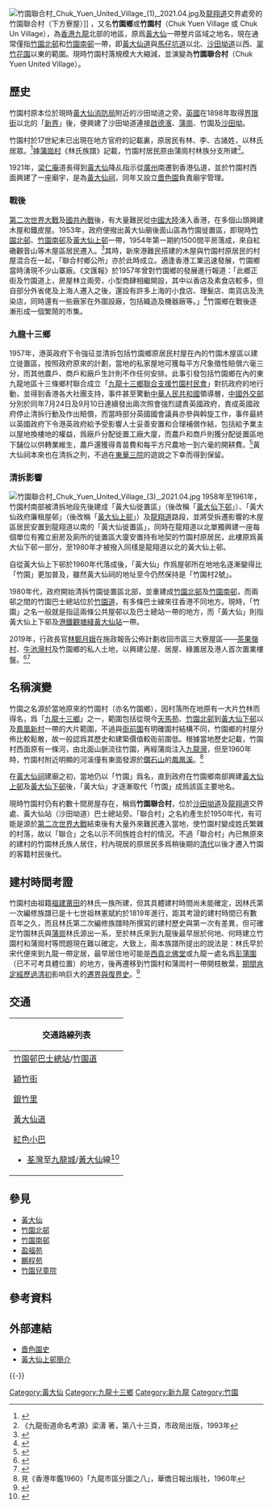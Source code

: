 {{otheruses|竹園村}}
[[File:竹園聯合村_Chuk_Yuen_United_Village_(1),_2021.04.jpg|thumb]]及[[龍翔道|龍翔道]]交界處旁的竹園聯合村（下方寮屋）]]
{{engname|竹園|Chuk Yuen 或 Chuk Un}}，又名'''竹園鄉'''或'''竹園村'''（Chuk Yuen Village 或 Chuk Un Village），為[[香港|香港]][[九龍|九龍]]北部的地區，原爲[[黃大仙_(香港地方)|黃大仙]]一帶整片區域之地名，現在通常僅指[[竹園北邨|竹園北邨]]和[[竹園南邨|竹園南邨]]一帶，即[[黃大仙道|黃大仙道]]與[[馬仔坑道|馬仔坑道]]以北、[[沙田坳道|沙田坳道]]以西、[[翠竹花園|翠竹花園]]以東的範圍。現時竹園村落規模大大縮減，並演變為'''竹園聯合村'''（Chuk Yuen United Village）。

==歷史==
竹園村原本位於現時[[黃大仙消防局|黃大仙消防局]]附近的沙田坳道之旁。[[英屬香港政府|英國]]在1898年取得[[界限街|界限街]]以北的「[[新界|新界]]」後，便興建了沙田坳道連接[[啟德濱|啟德濱]]、[[蒲崗|蒲崗]]、竹園及[[沙田坳|沙田坳]]。

竹園村於17世紀末已出現在地方官府的記載裏，原居民有林、李、古諸姓，以林氏居眾。<ref>{{Cite web |title=SCL Tai Wai to Hung Hom Project - Desktop Study / Field Survey for Built Heritage |url=https://www.epd.gov.hk/eia/register/report/eiareport/eia_2002011/EIA/pdf/Appendices/Section%204/Appendix%204.3%20-%20Built%20Heritage%20Survey.pdf}}</ref>據[[蒲崗村|蒲崗村]]《林氏族譜》記載，竹園村居民原由蒲崗村林族分支所建<ref>《九龍街道命名考源》梁濤 著，第八十三頁，市政局出版，1993年</ref>。

1921年，[[梁仁庵|梁仁庵]]道長得到[[黃初平|黃大仙]]降乩指示從[[廣州|廣州]]南遷到香港弘道，並於竹園村西面興建了一座廟宇，是為[[黃大仙祠_(香港)|黃大仙祠]]，同年又設立[[嗇色園|嗇色園]]負責廟宇管理。

===戰後===
[[第二次世界大戰|第二次世界大戰]]及[[國共內戰|國共內戰]]後，有大量難民從[[中國大陸|中國大陸]]湧入香港，在多個山頭興建木屋和鐵皮屋。1953年，政府便撥出黃大仙廟後面山區為竹園徙置區，即現時[[竹園北邨|竹園北邨]]、[[竹園南邨|竹園南邨]]及[[黃大仙上邨|黃大仙上邨]]一帶，1954年第一期約1500間平房落成，來自紅磡觀音山等木屋區居民遷入。<ref>{{Cite web|title=九龍竹園村徙置區將建屋三千間 全部工程四月底可告完成竹園村木屋百間首先遷入|url=https://mmis.hkpl.gov.hk/coverpage/-/coverpage/view?_coverpage_WAR_mmisportalportlet_hsf=%E7%AB%B9%E5%9C%92&_coverpage_WAR_mmisportalportlet_actual_q=%28%20%28%20allTermsMandatory%3A%28true%29%20OR+all_dc.title%3A%28%E7%AB%B9%E5%9C%92%29%20OR+all_dc.creator%3A%28%E7%AB%B9%E5%9C%92%29%20OR+all_dc.contributor%3A%28%E7%AB%B9%E5%9C%92%29%20OR+all_dc.subject%3A%28%E7%AB%B9%E5%9C%92%29%20OR+fulltext%3A%28%E7%AB%B9%E5%9C%92%29%20OR+all_dc.description%3A%28%E7%AB%B9%E5%9C%92%29%20%29%20%29&_coverpage_WAR_mmisportalportlet_sort_field=dc.publicationdate_bsort&p_r_p_-1078056564_c=QF757YsWv5%2FH7zGe%2FKF%2BFBpDWrA%2B3zOZ&_coverpage_WAR_mmisportalportlet_o=142&_coverpage_WAR_mmisportalportlet_sort_order=asc|author=工商晚報|date=1954-02-28}}</ref>其時，新來港難民搭建的木屋與竹園村原居民的村屋混合在一起，「聯合村鄉公所」亦於此時成立。適逢香港工業迅速發展，竹園鄉當時湧現不少山寨廠。《文匯報》於1957年曾對竹園鄉的發展進行報道：「此鄉正街及竹園道上，房屋林立兩旁，小型商肆相繼開設，其中以香店及素食店較多，但自部分外省佬及上海人遷入之後，還設有許多上海的小食店、理髮店、南貨店及洗染店，同時還有一些廠家在外圍設廠，包括織造及機器廠等。」<ref>{{Cite web |url=http://paper.wenweipo.com/2016/05/07/OT1605070002.htm |title=文匯報：書若蜉蝣：沙埔鄉與竹園鄉，葉輝，2016年5月7日 |access-date=2017年2月19日 |archive-date=2016年5月9日 |archive-url=https://web.archive.org/web/20160509141550/http://paper.wenweipo.com/2016/05/07/OT1605070002.htm |dead-url=no }}</ref>竹園鄉在戰後逐漸形成一個繁鬧的市集。

===九龍十三鄉===
1957年，港英政府下令強征並清拆包括竹園鄉原居民村屋在內的竹園木屋區以建立徙置區，按照政府原來的計劃，當地的私家屋地可獲每平方尺象徵性賠償六毫三分，而其他農戶、商戶和廠戶生計則不作任何安排。此事引發包括竹園鄉在內的東九龍地區十三條鄉村聯合成立「[[九龍十三鄉|九龍十三鄉聯合支援竹園村民會]]」對抗政府的地行動，並得到香港各大社團支持，事件甚至驚動[[中華人民共和國|中華人民共和國]]領導層，[[中华人民共和国外交部|中國外交部]]分別於同年7月24日及9月10日連續發出兩次照會強烈譴責英國政府，責成英國政府停止清拆行動及作出賠償，而當時部分英國國會議員亦參與斡旋工作，事件最終以英國政府下令港英政府給予受影響人士妥善安置和合理補償作結，包括給予業主以屋地換樓地的權益，爲廠戶分配徙置工廠大廈，而農戶和商戶則獲分配徙置區地下舗位以供轉業維生，農戶還獲得青苗費和每平方尺農地一到六毫的開耕費。<ref>{{Cite web |url=http://www.somanhing.com/gotowalk/dist/wongtaisin/chukyuen.pdf |title=蘇萬興：坐言集之竹園 |access-date=2017-02-19 |archive-date=2014-05-12 |archive-url=https://web.archive.org/web/20140512221943/http://www.somanhing.com/gotowalk/dist/wongtaisin/chukyuen.pdf |dead-url=no }}</ref>黃大仙祠本來也在清拆之列，不過在[[東華三院|東華三院]]的遊說之下幸而得到保留。

===清拆影響===
[[File:竹園聯合村_Chuk_Yuen_United_Village_(3),_2021.04.jpg|thumb]]
1958年至1961年，竹園村南部被清拆地段先後建成「黃大仙徙置區」（後改稱「[[黃大仙下邨|黃大仙下邨]]」）、「黃大仙政府廉租屋邨」（後改稱「[[黃大仙上邨|黃大仙上邨]]」）及[[龍翔道|龍翔道]]路段，並將受拆遷影響的木屋區居民安置到龍翔道以南的「黃大仙徙置區」，同時在龍翔道以北單獨興建一座每個單位有獨立廚房及廁所的徙置區大廈安置持有地契的竹園村原居民，此樓原爲黃大仙下邨一部分，至1980年才被撥入同樣是龍翔道以北的黃大仙上邨。

自從黃大仙上下邨於1960年代落成後，「黃大仙」作爲屋邨所在地地名逐漸變得比「竹園」更加普及，雖然黃大仙祠的地址至今仍然保持是「竹園村2號」。

1980年代，政府開始清拆竹園徙置區北部，並重建成[[竹園北邨|竹園北邨]]及[[竹園南邨|竹園南邨]]，而兩邨之間的竹園巴士總站位於[[竹園道|竹園道]]，有多條巴士線來往香港不同地方。現時，「竹園」之名一般就是指這兩條公共屋邨以及巴士總站一帶的地方，而「黃大仙」則指黃大仙上下邨及[[港鐵|港鐵]][[觀塘綫|觀塘綫]][[黃大仙站|黃大仙站]]一帶。

2019年，行政長官[[林鄭月娥|林鄭月娥]]在施政報告公佈計劃收回市區三大寮屋區——[[茶果嶺村|茶果嶺村]]、[[牛池灣村|牛池灣村]]及竹園鄉的私人土地，以興建公屋、居屋、綠置居及港人首次置業樓盤。<ref>{{cite web |url=https://www.hk01.com/%E7%A4%BE%E6%9C%83%E6%96%B0%E8%81%9E/386497/%E6%96%BD%E6%94%BF%E5%A0%B1%E5%91%8A2019-%E6%9E%97%E9%84%AD%E6%93%AC%E6%94%B6%E4%B8%89%E5%AF%AE%E5%B1%8B%E5%8D%80%E5%BB%BA%E5%85%AC%E5%B1%8B-%E7%89%9B%E6%B1%A0%E7%81%A3%E6%9D%91%E5%B1%85%E6%B0%91%E6%9C%89%E5%96%9C%E6%9C%89%E6%86%82 |title=【施政報告2019】林鄭擬收三寮屋區建公屋 牛池灣村居民有喜有憂 |publisher=[[香港01|香港01]] |date=2019年10月16日 |access-date=2020年5月25日 |archive-date=2020年5月27日 |archive-url=https://web.archive.org/web/20200527070927/https://www.hk01.com/%E7%A4%BE%E6%9C%83%E6%96%B0%E8%81%9E/386497/%E6%96%BD%E6%94%BF%E5%A0%B1%E5%91%8A2019-%E6%9E%97%E9%84%AD%E6%93%AC%E6%94%B6%E4%B8%89%E5%AF%AE%E5%B1%8B%E5%8D%80%E5%BB%BA%E5%85%AC%E5%B1%8B-%E7%89%9B%E6%B1%A0%E7%81%A3%E6%9D%91%E5%B1%85%E6%B0%91%E6%9C%89%E5%96%9C%E6%9C%89%E6%86%82 |dead-url=no }}{{zh-hant}}</ref><ref>{{cite web |title=【爭做首都】黃大仙被遺忘一隅　百年竹園鄉滅村在即 |url=https://hk.appledaily.com/special/20191216/BXD4CNEKI3PVBRWYQUH2XERZOA/ |website=蘋果日報 |accessdate=2020-04-08 |archive-date=2020-08-08 |archive-url=https://web.archive.org/web/20200808073108/https://hk.appledaily.com/special/20191216/BXD4CNEKI3PVBRWYQUH2XERZOA/ |dead-url=no }}</ref>

==名稱演變==
竹園之名源於當地原來的竹園村（亦名竹園鄉），因村落所在地原有一大片[[竹|竹]]林而得名，爲「[[九龍十三鄉|九龍十三鄉]]」之一，範圍包括從現今[[天馬苑|天馬苑]]、[[竹園北邨|竹園北邨]]到[[黃大仙下邨|黃大仙下邨]]以及[[鳳凰新村|鳳凰新村]]一帶的大片範圍，不過與[[衙前圍村|衙前圍]]有明確圍村結構不同，竹園鄉的村屋分佈比較鬆散，故一般認爲其歷史和建築價值較衙前圍低。根據當地歷史記載，竹園村西面原有一條河，由北面山脈流往竹園，再經蒲崗注入[[九龍灣|九龍灣]]，但至1960年時，竹園村附近明顯的河溪僅有東面發源於[[鑽石山|鑽石山]]的[[鳳凰溪|鳳凰溪]]。<ref>見《香港年鑑1960》「九龍市區分圖之八」，華僑日報出版社，1960年</ref>

在[[黃大仙祠_(香港)|黃大仙祠]]建廟之初，當地仍以「竹園」爲名，直到政府在竹園鄉南部興建[[黃大仙上邨|黃大仙上邨]]及[[黃大仙下邨|黃大仙下邨]]後，「黃大仙」才逐漸取代「竹園」成爲該區主要地名。

現時竹園村仍有約數十間房屋存在，稱爲'''竹園聯合村'''，位於[[沙田坳道|沙田坳道]]及[[龍翔道|龍翔道]]交界處、黃大仙站（沙田坳道）巴士總站旁。「聯合村」之名約產生於1950年代，有可能是源於[[第二次世界大戰|第二次世界大戰]]結束後有大量外來難民遷入當地，使竹園村變成姓氏繁雜的村落，故以「聯合」之名以示不同族姓合村的情況。不過「聯合村」內已無原來的建村的竹園林氏族人居住，村內現居的原居民多爲稍後期的[[清代|清代]]以後才遷入竹園的客籍村民後代。

==建村時間考證==
竹園村由祖籍[[福建|福建]][[莆田|莆田]]的林氏一族所建，但其具體建村時間尚未能確定，因林氏第一次編修族譜已是十七世祖林憲斌約於1819年進行，距其考證的建村時間已有數百年之久，而且林氏第二次編修族譜時所撰寫的建村歷史與第一次有差異，但可確定竹園林氏與[[蒲崗|蒲崗]]林氏源出一系，至於林氏來到九龍後最早居於何地、何時建立竹園村和蒲崗村等問題現在難以確定。大致上，兩本族譜所提出的說法是：林氏早於宋代便來到九龍一帶定居，最早居住地可能是[[西貢區|西貢]][[大廟灣|北佛堂]]或九龍一處名爲[[彭蒲圍|彭蒲圍]]（已不可考具體位置）的地方，後再遷移到竹園村和蒲崗村一帶開枝散葉，[[香港清朝初期歷史|期間肯定經歷過清初]]影响巨大的[[遷界令|遷界與復界史]]。<ref>{{Cite web |url=http://nansha.schina.ust.hk/Article_DB/sites/default/files/pubs/news-028.01.pdf |title=張瑞威：《宗族的聯合與分歧：竹園蒲崗林氏編修族譜原因探微》，華南研究資料中心通訊第二十八期，2002年7月15日 |access-date=2017年2月19日 |archive-date=2017年2月20日 |archive-url=https://web.archive.org/web/20170220020115/http://nansha.schina.ust.hk/Article_DB/sites/default/files/pubs/news-028.01.pdf |dead-url=no }}</ref>

==交通==
{| class="mw-collapsible mw-collapsed wikitable" style="background:white; margin: 0 auto; width: auto;"  
! 交通路線列表
|-
|
;[[竹園邨巴士總站|竹園邨巴士總站]]/[[竹園道|竹園道]]
{{九龍新界巴士簡單列表|1|2B|7M|11C|11K|211}}{{過海隧道巴士簡單列表|103}}{{大嶼山巴士簡單列表|N26}}{{九龍專線小巴簡單列表|38M|52|66S|72|73}}
;[[穎竹街|穎竹街]]
{{九龍專線小巴簡單列表|38M}}
;[[銀竹里|銀竹里]]
{{九龍專線小巴簡單列表|52}}
;[[黃大仙道|黃大仙道]]
{{九龍新界巴士簡單列表|7M|11C|211}}
{{大嶼山巴士簡單列表|N26}}
{{九龍專線小巴簡單列表|18M|72}}
;[[紅色小巴|紅色小巴]]
*[[荃灣|荃灣]]至[[九龍城|九龍城]]/[[黃大仙_(香港地方)|黃大仙]]線<ref>{{Cite web |url=http://www.16seats.net/chi/rmb/r_kn45.html |title=荃灣荃灣街市街　—　黃大仙及九龍城 |access-date=2016-12-30 |archive-date=2016-10-29 |archive-url=https://web.archive.org/web/20161029011005/http://www.16seats.net/chi/rmb/r_kn45.html |dead-url=no }}</ref>
|}

==參見==
*[[黃大仙_(香港地方)|黃大仙]]
*[[竹園北邨|竹園北邨]]
*[[竹園南邨|竹園南邨]]
*[[盈福苑|盈福苑]]
*[[鵬程苑|鵬程苑]]
*[[竹園兒童院|竹園兒童院]]

==參考資料==
{{reflist|2}}

==外部連結==
{{commonscat|Chuk Yuen United Village|竹園聯合村}}
*[http://www.siksikyuen.org.hk/ssy_big5/page/about/history.php 嗇色園史]{{Wayback|url=http://www.siksikyuen.org.hk/ssy_big5/page/about/history.php |date=20070124002745 }}
*[http://www.hk-place.com/view.php?id=204 黃大仙上邨簡介]{{Wayback|url=http://www.hk-place.com/view.php?id=204 |date=20110721231306 }}

{{-}}
{{黃大仙區}}

[[Category:黃大仙|Category:黃大仙]]
[[Category:九龍十三鄉|Category:九龍十三鄉]]
[[Category:新九龍|Category:新九龍]]
[[Category:竹園|Category:竹園]]